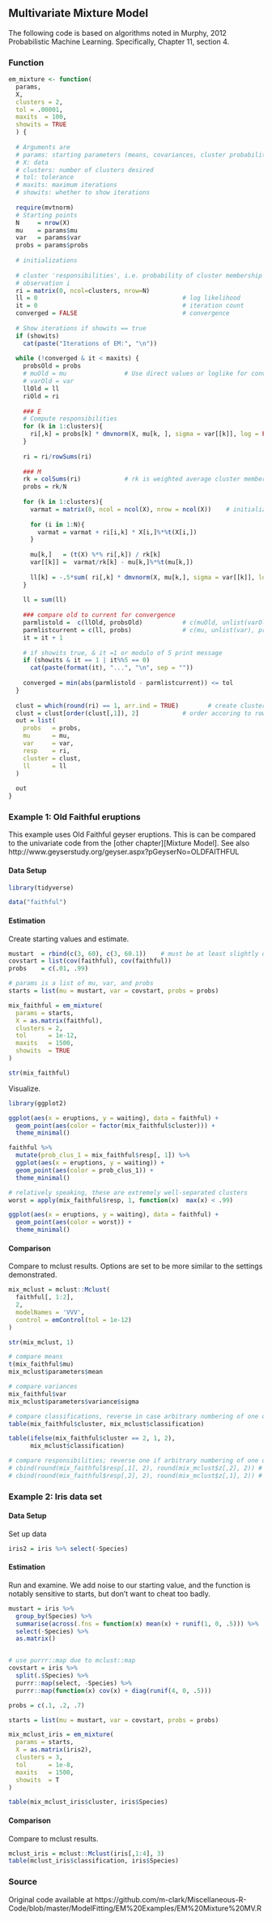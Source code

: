 ## Multivariate Mixture Model

The following code is based on algorithms noted in Murphy, 2012 Probabilistic Machine Learning.
Specifically, Chapter 11, section 4.


### Function

```r
em_mixture <- function(
  params,
  X,
  clusters = 2,
  tol = .00001,
  maxits  = 100,
  showits = TRUE
  ) {
  
  # Arguments are 
  # params: starting parameters (means, covariances, cluster probability)
  # X: data 
  # clusters: number of clusters desired
  # tol: tolerance
  # maxits: maximum iterations
  # showits: whether to show iterations
  
  require(mvtnorm)
  # Starting points
  N     = nrow(X)
  mu    = params$mu
  var   = params$var
  probs = params$probs
  
  # initializations
  
  # cluster 'responsibilities', i.e. probability of cluster membership for each
  # observation i
  ri = matrix(0, ncol=clusters, nrow=N)       
  ll = 0                                        # log likelihood
  it = 0                                        # iteration count
  converged = FALSE                             # convergence
  
  # Show iterations if showits == true
  if (showits)                                  
    cat(paste("Iterations of EM:", "\n"))
  
  while (!converged & it < maxits) { 
    probsOld = probs
    # muOld = mu                # Use direct values or loglike for convergence check
    # varOld = var
    llOld = ll
    riOld = ri
    
    ### E
    # Compute responsibilities
    for (k in 1:clusters){
      ri[,k] = probs[k] * dmvnorm(X, mu[k, ], sigma = var[[k]], log = FALSE)
    }
    
    ri = ri/rowSums(ri)
    
    ### M
    rk = colSums(ri)            # rk is weighted average cluster membership size
    probs = rk/N
    
    for (k in 1:clusters){
      varmat = matrix(0, ncol = ncol(X), nrow = ncol(X))    # initialize to sum matrices
      
      for (i in 1:N){
        varmat = varmat + ri[i,k] * X[i,]%*%t(X[i,])
      }
      
      mu[k,]   = (t(X) %*% ri[,k]) / rk[k]
      var[[k]] =  varmat/rk[k] - mu[k,]%*%t(mu[k,])
      
      ll[k] = -.5*sum( ri[,k] * dmvnorm(X, mu[k,], sigma = var[[k]], log = TRUE) )
    }
    
    ll = sum(ll)
    
    ### compare old to current for convergence
    parmlistold =  c(llOld, probsOld)           # c(muOld, unlist(varOld), probsOld)
    parmlistcurrent = c(ll, probs)              # c(mu, unlist(var), probs)
    it = it + 1
    
    # if showits true, & it =1 or modulo of 5 print message
    if (showits & it == 1 | it%%5 == 0)         
      cat(paste(format(it), "...", "\n", sep = ""))
    
    converged = min(abs(parmlistold - parmlistcurrent)) <= tol
  }
  
  clust = which(round(ri) == 1, arr.ind = TRUE)        # create cluster membership
  clust = clust[order(clust[,1]), 2]            # order accoring to row rather than cluster
  out = list(
    probs   = probs,
    mu      = mu,
    var     = var,
    resp    = ri,
    cluster = clust,
    ll      = ll
  )
  
  out
} 
```







### Example 1: Old Faithful eruptions


This example uses Old Faithful geyser eruptions.  This is can be compared to the univariate code from the [other chapter][Mixture Model]. See also http://www.geyserstudy.org/geyser.aspx?pGeyserNo=OLDFAITHFUL

#### Data Setup

```r
library(tidyverse)

data("faithful")
```


#### Estimation

Create starting values and estimate.

```r
mustart  = rbind(c(3, 60), c(3, 60.1))    # must be at least slightly different
covstart = list(cov(faithful), cov(faithful))
probs    = c(.01, .99)

# params is a list of mu, var, and probs 
starts = list(mu = mustart, var = covstart, probs = probs)  
```


```r


mix_faithful = em_mixture(
  params = starts,
  X = as.matrix(faithful),
  clusters = 2,
  tol      = 1e-12,
  maxits   = 1500,
  showits  = TRUE
)

str(mix_faithful)
```


Visualize.

```r
library(ggplot2)

ggplot(aes(x = eruptions, y = waiting), data = faithful) +
  geom_point(aes(color = factor(mix_faithful$cluster))) +
  theme_minimal()

faithful %>% 
  mutate(prob_clus_1 = mix_faithful$resp[, 1]) %>% 
  ggplot(aes(x = eruptions, y = waiting)) +
  geom_point(aes(color = prob_clus_1)) +
  theme_minimal()

# relatively speaking, these are extremely well-separated clusters
worst = apply(mix_faithful$resp, 1, function(x)  max(x) < .99) 

ggplot(aes(x = eruptions, y = waiting), data = faithful) +
  geom_point(aes(color = worst)) +
  theme_minimal()
```

#### Comparison

Compare to <span class="pack" style = "">mclust</span> results. Options are set to be more similar to the settings demonstrated.

```r
mix_mclust = mclust::Mclust(
  faithful[, 1:2],
  2,
  modelNames = 'VVV',
  control = emControl(tol = 1e-12)
)

str(mix_mclust, 1)

# compare means
t(mix_faithful$mu)
mix_mclust$parameters$mean

# compare variances
mix_faithful$var
mix_mclust$parameters$variance$sigma

# compare classifications, reverse in case arbitrary numbering of one of them is opposite
table(mix_faithful$cluster, mix_mclust$classification)

table(ifelse(mix_faithful$cluster == 2, 1, 2),
      mix_mclust$classification)

# compare responsibilities; reverse one if arbitrary numbering of one of them is opposite
# cbind(round(mix_faithful$resp[,1], 2), round(mix_mclust$z[,2], 2)) # cluster '1'
# cbind(round(mix_faithful$resp[,2], 2), round(mix_mclust$z[,1], 2)) # cluster '2'
```




### Example 2: Iris data set



#### Data Setup

Set up data

```r
iris2 = iris %>% select(-Species)
```




 

#### Estimation

Run and examine. We add noise to our starting value, and the function is notably sensitive to starts, but don't want to cheat too badly.


```r
mustart = iris %>% 
  group_by(Species) %>% 
  summarise(across(.fns = function(x) mean(x) + runif(1, 0, .5))) %>% 
  select(-Species) %>% 
  as.matrix()


# use purrr::map due to mclust::map
covstart = iris %>% 
  split(.$Species) %>% 
  purrr::map(select, -Species) %>% 
  purrr::map(function(x) cov(x) + diag(runif(4, 0, .5))) 

probs = c(.1, .2, .7)

starts = list(mu = mustart, var = covstart, probs = probs)
```


```r
mix_mclust_iris = em_mixture(
  params = starts,
  X = as.matrix(iris2),
  clusters = 3,
  tol      = 1e-8,
  maxits   = 1500,
  showits  = T
)

table(mix_mclust_iris$cluster, iris$Species)
```





#### Comparison

Compare to mclust results.

```r
mclust_iris = mclust::Mclust(iris[,1:4], 3)
table(mclust_iris$classification, iris$Species)
```

### Source

Original code available at
https://github.com/m-clark/Miscellaneous-R-Code/blob/master/ModelFitting/EM%20Examples/EM%20Mixture%20MV.R
